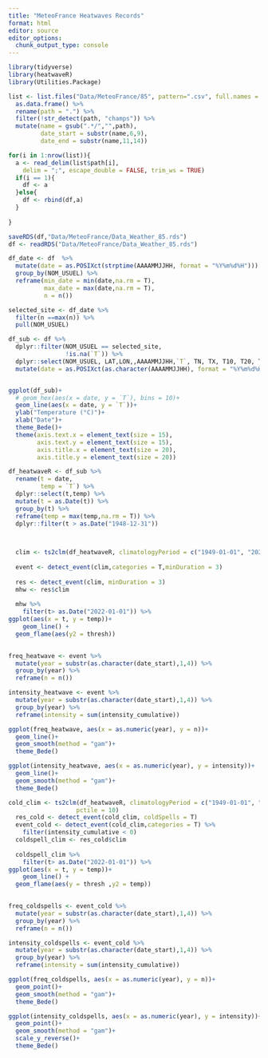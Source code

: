 ```yaml
---
title: "MeteoFrance Heatwaves Records"
format: html
editor: source
editor_options: 
  chunk_output_type: console
---
```


```r
library(tidyverse)
library(heatwaveR)
library(Utilities.Package)
```


```r

list <- list.files("Data/MeteoFrance/85", pattern=".csv", full.names = T) %>% 
  as.data.frame() %>% 
  rename(path = ".") %>% 
  filter(!str_detect(path, "champs")) %>% 
  mutate(name = gsub(".*/","",path),
         date_start = substr(name,6,9),
         date_end = substr(name,11,14))

for(i in 1:nrow(list)){
  a <- read_delim(list$path[i], 
    delim = ";", escape_double = FALSE, trim_ws = TRUE)
  if(i == 1){
    df <- a
  }else{
    df <- rbind(df,a)
  }
  
}

saveRDS(df,"Data/MeteoFrance/Data_Weather_85.rds")
df <- readRDS("Data/MeteoFrance/Data_Weather_85.rds")
```

```r

df_date <- df  %>% 
  mutate(date = as.POSIXct(strptime(AAAAMMJJHH, format = "%Y%m%d%H"))) %>% 
  group_by(NOM_USUEL) %>% 
  reframe(min_date = min(date,na.rm = T),
          max_date = max(date,na.rm = T),
          n = n())

selected_site <- df_date %>% 
  filter(n ==max(n)) %>% 
  pull(NOM_USUEL)

df_sub <- df %>% 
  dplyr::filter(NOM_USUEL == selected_site,
                !is.na(`T`)) %>% 
  dplyr::select(NOM_USUEL, LAT,LON,,AAAAMMJJHH,`T`, TN, TX, T10, T20, T50,T100) %>% 
  mutate(date = as.POSIXct(as.character(AAAAMMJJHH), format = "%Y%m%d%H",tz = "UTC"))


ggplot(df_sub)+
  # geom_hex(aes(x = date, y = `T`), bins = 10)+
  geom_line(aes(x = date, y = `T`))+
  ylab("Temperature (°C)")+
  xlab("Date")+
  theme_Bede()+
  theme(axis.text.x = element_text(size = 15),
        axis.text.y = element_text(size = 15),
        axis.title.x = element_text(size = 20),
        axis.title.y = element_text(size = 20))

df_heatwaveR <- df_sub %>% 
  rename(t = date,
         temp = `T`) %>% 
  dplyr::select(t,temp) %>% 
  mutate(t = as.Date(t)) %>% 
  group_by(t) %>% 
  reframe(temp = max(temp,na.rm = T)) %>% 
  dplyr::filter(t > as.Date("1948-12-31"))

  

  clim <- ts2clm(df_heatwaveR, climatologyPeriod = c("1949-01-01", "2024-06-23"))
  
  event <- detect_event(clim,categories = T,minDuration = 3)
  
  res <- detect_event(clim, minDuration = 3)
  mhw <- res$clim
  
  mhw %>% 
    filter(t> as.Date("2022-01-01")) %>% 
ggplot(aes(x = t, y = temp))+
    geom_line() +
  geom_flame(aes(y2 = thresh))
  
```

```r

freq_heatwave <- event %>% 
  mutate(year = substr(as.character(date_start),1,4)) %>% 
  group_by(year) %>% 
  reframe(n = n())

intensity_heatwave <- event %>% 
  mutate(year = substr(as.character(date_start),1,4)) %>% 
  group_by(year) %>% 
  reframe(intensity = sum(intensity_cumulative))

ggplot(freq_heatwave, aes(x = as.numeric(year), y = n))+
  geom_line()+
  geom_smooth(method = "gam")+
  theme_Bede()

ggplot(intensity_heatwave, aes(x = as.numeric(year), y = intensity))+
  geom_line()+
  geom_smooth(method = "gam")+
  theme_Bede()

```


```r

cold_clim <- ts2clm(df_heatwaveR, climatologyPeriod = c("1949-01-01", "2024-06-23"),
                   pctile = 10)
  res_cold <- detect_event(cold_clim, coldSpells = T)
  event_cold <- detect_event(cold_clim,categories = T) %>% 
    filter(intensity_cumulative < 0)
  coldspell_clim <- res_cold$clim
  
  coldspell_clim %>% 
    filter(t> as.Date("2022-01-01")) %>%
ggplot(aes(x = t, y = temp))+
    geom_line() +
  geom_flame(aes(y = thresh ,y2 = temp))

    
freq_coldspells <- event_cold %>% 
  mutate(year = substr(as.character(date_start),1,4)) %>% 
  group_by(year) %>% 
  reframe(n = n())

intensity_coldspells <- event_cold %>% 
  mutate(year = substr(as.character(date_start),1,4)) %>% 
  group_by(year) %>% 
  reframe(intensity = sum(intensity_cumulative))

ggplot(freq_coldspells, aes(x = as.numeric(year), y = n))+
  geom_point()+
  geom_smooth(method = "gam")+
  theme_Bede()

ggplot(intensity_coldspells, aes(x = as.numeric(year), y = intensity))+
  geom_point()+
  geom_smooth(method = "gam")+
  scale_y_reverse()+
  theme_Bede()

```


